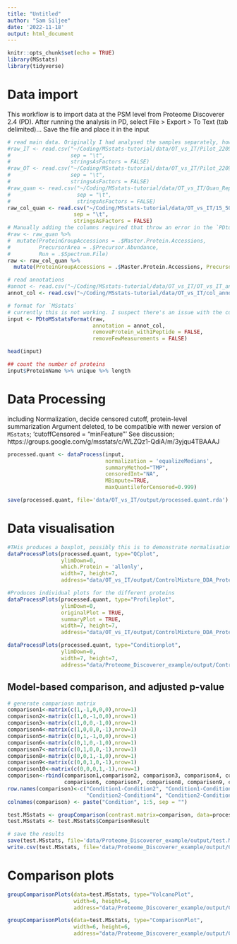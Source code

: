 ```yaml
---
title: "Untitled"
author: "Sam Siljee"
date: '2022-11-18'
output: html_document
---
```


```r
knitr::opts_chunk$set(echo = TRUE)
library(MSstats)
library(tidyverse)
```

# Data import
This workflow is to import data at the PSM level from Proteome Discoverer 2.4 (PD).
After running the analysis in PD, select File > Export > To Text (tab delimited)...
Save the file and place it in the input 

```r
# read main data. Originally I had analysed the samples separately, however it gave an error where the precursor area was not given. This is solved by running the search with LFQ and all raw files at once.
#raw_IT <- read.csv("~/Coding/MSstats-tutorial/data/OT_vs_IT/Pilot_22091_1ul_50cm_IT_PSMs.txt",
#                   sep = "\t",
#                   stringsAsFactors = FALSE)
#raw_OT <- read.csv("~/Coding/MSstats-tutorial/data/OT_vs_IT/Pilot_22091_1ul_50cm_OT_PSMs.txt",
#                   sep = "\t",
#                   stringsAsFactors = FALSE)
#raw_quan <- read.csv("~/Coding/MSstats-tutorial/data/OT_vs_IT/Quan_Rep_22-091_1ul_50cm_OT_IT_PSMs.txt",
#                     sep = "\t",
#                     stringsAsFactors = FALSE)
raw_col_quan <- read.csv("~/Coding/MSstats-tutorial/data/OT_vs_IT/15_50_quan_PSMs.txt",
                     sep = "\t",
                     stringsAsFactors = FALSE)
# Manually adding the columns required that throw an error in the `PDtoMSstatsFormat` call
#raw <- raw_quan %>%
#  mutate(ProteinGroupAccessions = .$Master.Protein.Accessions,
#         PrecursorArea = .$Precursor.Abundance,
#         Run = .$Spectrum.File)
raw <- raw_col_quan %>%
  mutate(ProteinGroupAccessions = .$Master.Protein.Accessions, PrecursorArea = .$Precursor.Abundance, Run = .$Spectrum.File)

# read annotations
#annot <- read.csv("~/Coding/MSstats-tutorial/data/OT_vs_IT/OT_vs_IT_annotation.csv", sep = ",", stringsAsFactors = TRUE)
annot_col <- read.csv("~/Coding/MSstats-tutorial/data/OT_vs_IT/col_annotation.csv", sep = ",", stringsAsFactors = TRUE)

# format for `MSstats`
# currently this is not working. I suspect there's an issue with the column names of the PSMs export from PD not matching the expected column names in the `PDtoMSstatsFormat` call. See more here; https://groups.google.com/g/msstats/c/FR4-69Z_Neo
input <- PDtoMSstatsFormat(raw, 
                           annotation = annot_col,
                           removeProtein_with1Peptide = FALSE,
                           removeFewMeasurements = FALSE)

head(input)

## count the number of proteins
input$ProteinName %>% unique %>% length
```

# Data Processing
including Normalization, decide censored cutoff, protein-level summarization
Argument deleted, to be compatible with newer version of `MSstats`; 'cutoffCensored = "minFeature"'
See discussion; https://groups.google.com/g/msstats/c/WLZQz1-QdiA/m/3yjqu4TBAAAJ

```r
processed.quant <- dataProcess(input,
                               normalization = 'equalizeMedians',
                               summaryMethod="TMP",
                               censoredInt="NA",
                               MBimpute=TRUE,
                               maxQuantileforCensored=0.999)

save(processed.quant, file='data/OT_vs_IT/output/processed.quant.rda')
```

# Data visualisation

```r
#THis produces a boxplot, possibly this is to demonstrate normalisation?
dataProcessPlots(processed.quant, type="QCplot", 
                 ylimDown=0, 
                 which.Protein = 'allonly',
                 width=7, height=7,  
                 address="data/OT_vs_IT/output/ControlMixture_DDA_ProteomeDiscoverer_")

#Produces individual plots for the different proteins
dataProcessPlots(processed.quant, type="Profileplot", 
                 ylimDown=0, 
                 originalPlot = TRUE,
                 summaryPlot = TRUE,
                 width=7, height=7,  
                 address="data/OT_vs_IT/output/ControlMixture_DDA_ProteomeDiscoverer_")

dataProcessPlots(processed.quant, type="Conditionplot", 
                 ylimDown=0, 
                 width=7, height=7,  
                 address="data/Proteome_Discoverer_example/output/ControlMixture_DDA_ProteomeDiscoverer_")
```

## Model-based comparison, and adjusted p-value

```r
# generate compariosn matrix
comparison1<-matrix(c(1,-1,0,0,0),nrow=1)
comparison2<-matrix(c(1,0,-1,0,0),nrow=1)
comparison3<-matrix(c(1,0,0,-1,0),nrow=1)
comparison4<-matrix(c(1,0,0,0,-1),nrow=1)
comparison5<-matrix(c(0,1,-1,0,0),nrow=1)
comparison6<-matrix(c(0,1,0,-1,0),nrow=1)
comparison7<-matrix(c(0,1,0,0,-1),nrow=1)
comparison8<-matrix(c(0,0,1,-1,0),nrow=1)
comparison9<-matrix(c(0,0,1,0,-1),nrow=1)
comparison10<-matrix(c(0,0,0,1,-1),nrow=1)
comparison<-rbind(comparison1,comparison2, comparison3, comparison4, comparison5, 
                  comparison6, comparison7, comparison8, comparison9, comparison10)
row.names(comparison)<-c("Condition1-Condition2", "Condition1-Condition3", "Condition1-Condition4", "Condition1-Condition5", "Condition2-Condition3", 
                         "Condition2-Condition4", "Condition2-Condition5", "Condition3-Condition4", "Condition3-Condition5", "Condition4-Condition5")
colnames(comparison) <- paste("Condition", 1:5, sep = "")

test.MSstats <- groupComparison(contrast.matrix=comparison, data=processed.quant)
test.MSstats <- test.MSstats$ComparisonResult

# save the results
save(test.MSstats, file='data/Proteome_Discoverer_example/output/test.MSstats.rda')
write.csv(test.MSstats, file='data/Proteome_Discoverer_example/output/ControlMixture_DDA_ProteomeDiscoverer_testResult_byMSstats.csv')
```

# Comparison plots

```r
groupComparisonPlots(data=test.MSstats, type="VolcanoPlot",
                     width=6, height=6,
                     address="data/Proteome_Discoverer_example/output/ControlMixture_DDA_ProteomeDiscoverer_")

groupComparisonPlots(data=test.MSstats, type="ComparisonPlot",
                     width=6, height=6,
                     address="data/Proteome_Discoverer_example/output/ControlMixture_DDA_ProteomeDiscoverer_")

```
